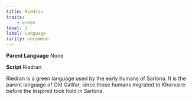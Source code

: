 ```yaml
---
title: Riedran
traits:
    - green
level: 2
label: Language
rarity: uncommon
---
```


**Parent Language** None

**Script** Riedran

Riedran is a green language used by the early humans of Sarlona. It is the parent language of Old Galifar, since those humans migrated to Khorvaire before the Inspired took hold in Sarlona.
